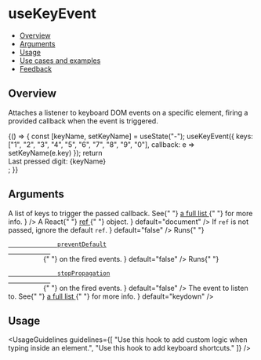 
<Meta title="Hooks/useKeyEvent" />

# useKeyEvent

- [Overview](#overview)
- [Arguments](#arguments)
- [Usage](#usage)
- [Use cases and examples](#use-cases-and-examples)
- [Feedback](#feedback)

## Overview

Attaches a listener to keyboard DOM events on a specific element, firing a provided callback when the event is triggered.

<Canvas>
  <Story name="Overview">
    {() => {
      const [keyName, setKeyName] = useState("-");
      useKeyEvent({
        keys: ["1", "2", "3", "4", "5", "6", "7", "8", "9", "0"],
        callback: e => setKeyName(e.key)
      });
      return <div>Last pressed digit: {keyName}</div>;
    }}
  </Story>
</Canvas>

## Arguments

<FunctionArguments>
  <FunctionArgument name="options" type="Object">
    <FunctionArgument
      name="keys"
      type="Array<string>"
      description={
        <>
          A list of keys to trigger the passed callback. See{" "}
          <a
            href="https://developer.mozilla.org/en-US/docs/Web/API/KeyboardEvent/key/Key_Values"
            target="_blank"
            rel="noopener noreferrer"
          >
            a full list
          </a>{" "}
          for more info.
        </>
      }
    />
    <FunctionArgument
      name="callback"
      type="(event: Event) => void"
      description="Callback function to execute when the event is fired."
      required
    />
    <FunctionArgument
      name="ref"
      type="React.MutableRefObject"
      description={
        <>
          A React{" "}
          <a href="https://reactjs.org/docs/hooks-reference.html#useref" target="_blank" rel="noopener noreferrer">
            ref
          </a>{" "}
          object.
        </>
      }
      default="document"
    />
    <FunctionArgument
      name="ignoreDocumentFallback"
      type="boolean"
      description={
        <>
          If <code>ref</code> is not passed, ignore the default <code>ref</code>.
        </>
      }
      default="false"
    />
    <FunctionArgument
      name="capture"
      type="boolean"
      description="Whether to capture the event before bubbling up or not."
      default="false"
    />
    <FunctionArgument
      name="preventDefault"
      type="boolean"
      description={
        <>
          Runs{" "}
          <code>
            <a
              href="https://developer.mozilla.org/en-US/docs/Web/API/Event/preventDefault"
              target="_blank"
              rel="noopener noreferrer"
            >
              preventDefault
            </a>
          </code>{" "}
          on the fired events.
        </>
      }
      default="false"
    />
    <FunctionArgument
      name="stopPropagation"
      type="boolean"
      description={
        <>
          Runs{" "}
          <code>
            <a
              href="https://developer.mozilla.org/en-US/docs/Web/API/Event/stopPropagation"
              target="_blank"
              rel="noopener noreferrer"
            >
              stopPropagation
            </a>
          </code>{" "}
          on the fired events.
        </>
      }
      default="false"
    />
    <FunctionArgument
      name="eventName"
      type="string"
      description={
        <>
          The event to listen to. See{" "}
          <a
            href="https://developer.mozilla.org/en-US/docs/Web/API/KeyboardEvent#events"
            target="_blank"
            rel="noopener noreferrer"
          >
            a full list
          </a>{" "}
          for more info.
        </>
      }
      default="keydown"
    />
  </FunctionArgument>
</FunctionArguments>

## Usage

<UsageGuidelines
  guidelines={[
    "Use this hook to add custom logic when typing inside an element.",
    "Use this hook to add keyboard shortcuts."
  ]}
/>
